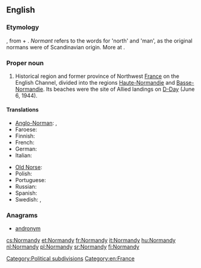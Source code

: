 ==English==
{{wikipedia}}

===Etymology===
{{etyl|fro}} {{term|Normendie|lang=fro}}, from {{term|normant|lang=fro}} + {{term|-ie|lang=fro}}. ''Normant'' refers to the {{etyl|gem}} words for 'north' and 'man', as the original normans were of Scandinavian origin. More at {{l|en|Norman}}.

===Proper noun===
{{en-proper noun}}

# Historical region and former province of Northwest [[France]] on the English Channel, divided into the regions [[Haute-Normandie]] and [[Basse-Normandie]]. Its beaches were the site of Allied landings on [[D-Day]] (June 6, 1944).

====Translations====
{{trans-top|region of France}}
* [[Anglo-Norman]]: {{tø|xno|Normendie|f}}, {{tø|xno|Normandie|f}}
* Faroese: {{t|fo|Norðmandíið|n}}
* Finnish: {{t-|fi|Normandia}}
* French: {{t+|fr|Normandie|f}}
* German: {{t+|de|Normandie|f}}
* Italian: {{t+|it|Normandia|f}}
{{trans-mid}}
* [[Old Norse]]: {{tø|non|Norðmandí|n}}
* Polish: {{t+|pl|Normandia|f}}
* Portuguese: {{t+|pt|Normandia|f}}
* Russian: {{t-|ru|Нормандия|f|tr=Normándija|sc=Cyrl}}
* Spanish: {{t-|es|Normandía|f}}
* Swedish: {{t-|sv|Normandie|n}}, {{t|sv|Normandiet|n}}
{{trans-bottom}}

===Anagrams===
* [[andronym#English|andronym]]

[[Category:Political subdivisions]]
[[Category:en:France]]

[[cs:Normandy]]
[[et:Normandy]]
[[fr:Normandy]]
[[it:Normandy]]
[[hu:Normandy]]
[[nl:Normandy]]
[[pl:Normandy]]
[[sr:Normandy]]
[[fi:Normandy]]